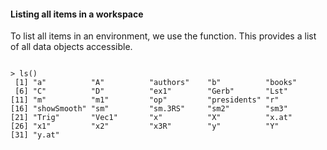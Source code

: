 
#### Listing all items in a workspace

To list all items in an \texttt{R} environment, we use the \texttt{ls()} function. This provides a list of all data objects  accessible.

<pre><code>
> ls()
 [1] "a"          "A"          "authors"    "b"          "books"     
 [6] "C"          "D"          "ex1"        "Gerb"       "Lst"       
[11] "m"          "m1"         "op"         "presidents" "r"         
[16] "showSmooth" "sm"         "sm.3RS"     "sm2"        "sm3"       
[21] "Trig"       "Vec1"       "x"          "X"          "x.at"      
[26] "x1"         "x2"         "x3R"        "y"          "Y"         
[31] "y.at"      
</code></pre>

